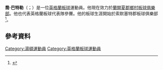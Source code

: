 {{expand|time=2015-07-10T15:18:24+00:00}}
'''喬·巴特勒'''（{{lang-en|Jos Buttler}}；{{bd|1990年|9月8日}}）是一位[[英格蘭|英格蘭]][[板球|板球]]運動員。他現在效力於[[蘭開夏郡鄉村板球俱樂部|蘭開夏郡鄉村板球俱樂部]]。他也代表英格蘭板球代表隊參賽。他的板球生涯開始於索默塞特郡板球俱樂部<ref>{{cite web |url=http://www.cricketarchive.com/Archive/Players/136/136065/Other_matches.html |title=Other matches played by Joseph Buttler (55) |publisher=CricketArchive |accessdate=14 May 2010 |archive-date=2015-07-14 |archive-url=https://web.archive.org/web/20150714091813/http://www.cricketarchive.com/Archive/Players/136/136065/Other_matches.html |dead-url=yes }}</ref>。

==參考資料==
{{Reflist}}

{{DEFAULTSORT:Buttler, Jos}}
[[Category:湯頓運動員|Category:湯頓運動員]]
[[Category:英格蘭板球運動員|Category:英格蘭板球運動員]]
{{Sport-bio-stub}}
